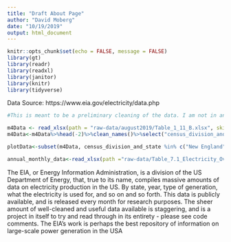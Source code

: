```yaml
---
title: "Draft About Page"
author: "David Moberg"
date: "10/19/2019"
output: html_document
---
```


```r
knitr::opts_chunk$set(echo = FALSE, message = FALSE)
library(gt)
library(readr)
library(readxl)
library(janitor)
library(knitr)
library(tidyverse)
```

Data Source: https://www.eia.gov/electricity/data.php

```r
#This is meant to be a preliminary cleaning of the data. I am not in any way done with cleaning and preparing all the data I need - I still am not even sure which data out of the entire set I need. I apologize, then - I know the information below is not nearly enough relative to what was asked for this problem set. At this point though/due to the insane week I have been having, I need to jsut turn something in and call it enough, for now. Below, please find my data cleaning from the previous milestone (m4Data/plotData) as well as the addition of monthly power generation data for the last 46 years (annual_monthly_data). Still, my apologies.

m4Data <- read_xlsx(path = "raw-data/august2019/Table_1_11_B.xlsx", skip = 5)
m4Data<-m4Data%>%head(-2)%>%clean_names()%>%select("census_division_and_state", "june_2019_ytd_2", "june_2018_ytd_3", "percentage_change")

plotData<-subset(m4Data, census_division_and_state %in% c("New England", "Middle Atlantic", "East North Central", "West North Central", "South Atlantic", "East South Central", "West South Central", "Mountain", "Pacific Contiguous", "Pacific Noncontiguous"))

annual_monthly_data<-read_xlsx(path ="raw-data/Table_7.1_Electricity_Overview.xlsx", skip = 10)%>%clean_names()%>%select("month", "electricity_net_generation_electric_power_sector", "electricity_net_generation_industrial_sector", "electricity_net_generation_total")%>%tail(-1)
```


The EIA, or Energy Information Administration, is a division of the US Department of Energy, that, true to its name, compiles massive amounts of data on electricity production in the US. By state, year, type of generation, what the electricity is used for, and so on and so forth. This data is publicly available, and is released every month for research purposes. The sheer amount of well-cleaned and useful data available is staggering, and is a project in itself to try and read through in its entirety - please see code comments. The EIA's work is perhaps the best repository of information on large-scale power generation in the USA